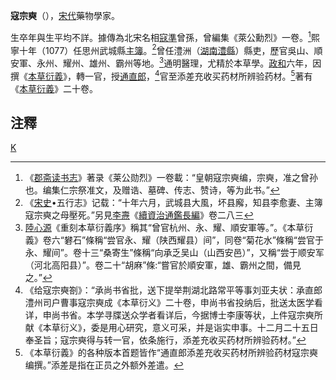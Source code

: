 '''寇宗奭'''（{{bd|?||?||}}），[[宋代|宋代]]藥物學家。

生卒年與生平均不詳。據傳為北宋名相[[寇準|寇準]]曾孫，曾編集《萊公勳烈》一卷。<ref>《[[郡斋读书志|郡斋读书志]]》著录《莱公勋烈》一卷載：“皇朝寇宗奭编，宗奭，准之曾孙也。编集仁宗祭准文，及赠诰、墓碑、传志、赞诗，等为此书。”</ref>熙寧十年（1077）任思州武城縣[[主簿|主簿]]。<ref>《[[宋史|宋史]]•五行志》记载：“十年六月，武城县大風，坏县廨，知县李愈妻、主簿寇宗奭之母壓死。”另見[[李燾|李燾]]《[[續資治通鑑長編|續資治通鑑長編]]》卷二八三</ref>曾任澧洲（[[湖南|湖南]][[澧縣|澧縣]]）縣吏，歷官吳山、順安軍、永州、耀州、雄州、霸州等地。<ref>[[陸心源|陸心源]]《重刻本草衍義序》稱其“曾官杭州、永、耀、順安軍等。”。《本草衍義》卷六“礬石”條稱“尝官永、耀（陕西耀县）间”，同卷“菊花水”條稱“尝官于永、耀间”。卷十三“桑寄生”條稱“向承乏吴山（山西安邑）”，又稱“尝于顺安军（河北高阳县）”。卷二十“胡麻”條:“嘗官於順安軍，雄、霸州之間，備見之。”</ref>通明醫理，尤精於本草學。[[政和|政和]]六年，因撰《[[本草衍義|本草衍義]]》，轉一官，授[[通直郎|通直郎]]，<ref>《给寇宗奭劄》：“承尚书省批，送下提举荆湖北路常平等事刘亚夫状：承直郎澧州司户曹事寇宗奭成《本草衍义》二十卷，申尚书省投纳后，批送太医学看详，申尚书省。本学寻牒送众学者看详后，今据博士李康等状，上件寇宗奭所献《本草衍义》，委是用心研究，意义可采，并是诣实申事。十二月二十五日奉圣旨；寇宗奭得与转一官，依条施行，添差充收买药材所辨验药材。”</ref>官至添差充收买药材所辨验药材。<ref>《本草衍義》的各种版本首题皆作“通直郎添差充收买药材所辨验药材寇宗奭编撰。”添差是指在正员之外额外差遣。</ref>著有《[[本草衍義|本草衍義]]》二十卷。

==注釋==
{{reflist}}

[[Category:宋朝醫學家|K]]